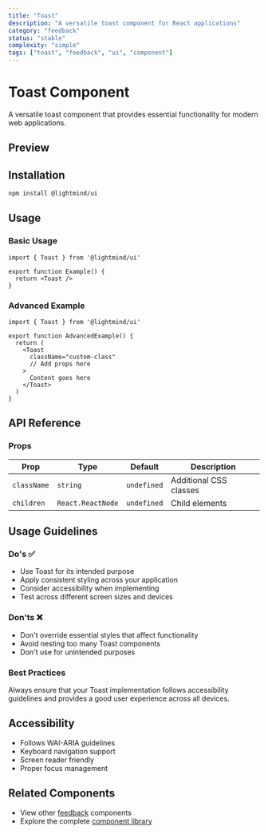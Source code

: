 ```yaml
---
title: "Toast"
description: "A versatile toast component for React applications"
category: "feedback"
status: "stable"
complexity: "simple"
tags: ["toast", "feedback", "ui", "component"]
---
```



# Toast Component

A versatile toast component that provides essential functionality for modern web applications.

## Preview

<div className="space-y-6">
  <ToastDemo />
</div>

## Installation

```bash
npm install @lightmind/ui
```

## Usage

### Basic Usage

```tsx
import { Toast } from '@lightmind/ui'

export function Example() {
  return <Toast />
}
```

### Advanced Example

```tsx
import { Toast } from '@lightmind/ui'

export function AdvancedExample() {
  return (
    <Toast
      className="custom-class"
      // Add props here
    >
      Content goes here
    </Toast>
  )
}
```

## API Reference

### Props

| Prop | Type | Default | Description |
|------|------|---------|-------------|
| `className` | `string` | `undefined` | Additional CSS classes |
| `children` | `React.ReactNode` | `undefined` | Child elements |

## Usage Guidelines

### Do's ✅

- Use Toast for its intended purpose
- Apply consistent styling across your application
- Consider accessibility when implementing
- Test across different screen sizes and devices

### Don'ts ❌

- Don't override essential styles that affect functionality
- Avoid nesting too many Toast components
- Don't use for unintended purposes

### Best Practices

Always ensure that your Toast implementation follows accessibility guidelines and provides a good user experience across all devices.

## Accessibility

- Follows WAI-ARIA guidelines
- Keyboard navigation support
- Screen reader friendly
- Proper focus management

## Related Components

- View other [feedback](/category/feedback) components
- Explore the complete [component library](/search)

